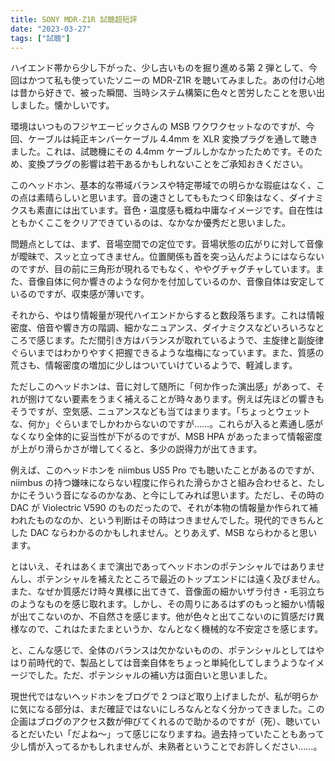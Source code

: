 ```yaml
---
title: SONY MDR-Z1R 試聴超短評
date: "2023-03-27"
tags: ["試聴"]
---
```


ハイエンド帯から少し下がった、少し古いものを掘り進める第 2 弾として、今回はかつて私も使っていたソニーの MDR-Z1R を聴いてみました。あの付け心地は昔から好きで、被った瞬間、当時システム構築に色々と苦労したことを思い出しました。懐かしいです。

環境はいつものフジヤエービックさんの MSB ワクワクセットなのですが、今回、ケーブルは純正キンバーケーブル 4.4mm を XLR 変換プラグを通して聴きました。これは、試聴機にその 4.4mm ケーブルしかなかったためです。そのため、変換プラグの影響は若干あるかもしれないことをご承知おきください。

このヘッドホン、基本的な帯域バランスや特定帯域での明らかな瑕疵はなく、この点は素晴らしいと思います。音の速さとしてももたつく印象はなく、ダイナミクスも素直には出ています。音色・温度感も概ね中庸なイメージです。自在性はともかくここをクリアできているのは、なかなか優秀だと思いました。

問題点としては、まず、音場空間での定位です。音場状態の広がりに対して音像が曖昧で、スッと立ってきません。位置関係も首を突っ込んだようにはならないのですが、目の前に三角形が現れるでもなく、ややグチャグチャしています。また、音像自体に何か響きのような何かを付加しているのか、音像自体は安定しているのですが、収束感が薄いです。

それから、やはり情報量が現代ハイエンドからすると数段落ちます。これは情報密度、倍音や響き方の階調、細かなニュアンス、ダイナミクスなどいろいろなところで感じます。ただ間引き方はバランスが取れているようで、主旋律と副旋律ぐらいまではわかりやすく把握できるような塩梅になっています。また、質感の荒さも、情報密度の増加に少しはついていけているようで、軽減します。

ただしこのヘッドホンは、音に対して随所に「何か作った演出感」があって、それが捌けてない要素をうまく補えることが時々あります。例えば先ほどの響きもそうですが、空気感、ニュアンスなども当てはまります。「ちょっとウェットな、何か」ぐらいまでしかわからないのですが……。これらが入ると素通し感がなくなり全体的に妥当性が下がるのですが、MSB HPA があったまって情報密度が上がり滑らかさが増してくると、多少の説得力が出てきます。

例えば、このヘッドホンを niimbus US5 Pro でも聴いたことがあるのですが、niimbus の持つ嫌味にならない程度に作られた滑らかさと組み合わせると、たしかにそういう音になるのかなあ、と今にしてみれば思います。ただし、その時の DAC が Violectric V590 のものだったので、それが本物の情報量か作られて補われたものなのか、という判断はその時はつきませんでした。現代的できちんとした DAC ならわかるのかもしれません。とりあえず、MSB ならわかると思います。

とはいえ、それはあくまで演出であってヘッドホンのポテンシャルではありませんし、ポテンシャルを補えたところで最近のトップエンドには遠く及びません。また、なぜか質感だけ時々異様に出てきて、音像面の細かいザラ付き・毛羽立ちのようなものを感じ取れます。しかし、その周りにあるはずのもっと細かい情報が出てこないのか、不自然さを感じます。他が色々と出てこないのに質感だけ異様なので、これはたまたまというか、なんとなく機械的な不安定さを感じます。

と、こんな感じで、全体のバランスは欠かないものの、ポテンシャルとしてはやはり前時代的で、製品としては音楽自体をちょっと単純化してしまうようなイメージでした。ただ、ポテンシャルの補い方は面白いと思いました。

現世代ではないヘッドホンをブログで 2 つほど取り上げましたが、私が明らかに気になる部分は、まだ確証ではないにしろなんとなく分かってきました。この企画はブログのアクセス数が伸びてくれるので助かるのですが（死）、聴いているとだいたい「だよね〜」って感じになりますね。過去持っていたこともあって少し情が入ってるかもしれませんが、未熟者ということでお許しください……。
